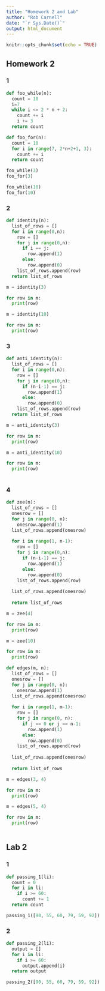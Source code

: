 ```yaml
---
title: "Homework 2 and Lab"
author: "Rob Carnell"
date: "`r Sys.Date()`"
output: html_document
---
```


```r
knitr::opts_chunk$set(echo = TRUE)
```

## Homework 2

### 1

```python
def foo_while(n):
  count = 10
  i=7
  while i <= 2 * n + 2:
    count += i
    i += 3
  return count

def foo_for(n):
  count = 10
  for i in range(7, 2*n+2+1, 3):
    count += i
  return count

foo_while(3)
foo_for(3)

foo_while(10)
foo_for(10)
```

### 2

```python
def identity(n):
  list_of_rows = []
  for i in range(0,n):
    row = []
    for j in range(0,n):
      if i == j:
        row.append(1)
      else:
        row.append(0)
    list_of_rows.append(row)
  return list_of_rows

m = identity(3)

for row in m:
  print(row)

m = identity(10)

for row in m:
  print(row)

```

### 3

```python
def anti_identity(n):
  list_of_rows = []
  for i in range(0,n):
    row = []
    for j in range(0,n):
      if (n-i-1) == j:
        row.append(1)
      else:
        row.append(0)
    list_of_rows.append(row)
  return list_of_rows

m = anti_identity(3)

for row in m:
  print(row)

m = anti_identity(10)

for row in m:
  print(row)
  
```

### 4

```python
def zee(n):
  list_of_rows = []
  onesrow = []
  for j in range(0, n):
    onesrow.append(1)
  list_of_rows.append(onesrow)
  
  for i in range(1, n-1):
    row = []
    for j in range(0,n):
      if (n-i-1) == j:
        row.append(1)
      else:
        row.append(0)
    list_of_rows.append(row)
    
  list_of_rows.append(onesrow)
  
  return list_of_rows

m = zee(4)

for row in m:
  print(row)

m = zee(10)

for row in m:
  print(row)

```

```python
def edges(m, n):
  list_of_rows = []
  onesrow = []
  for j in range(0, n):
    onesrow.append(1)
  list_of_rows.append(onesrow)
  
  for i in range(1, m-1):
    row = []
    for j in range(0, n):
      if j == 0 or j == n-1:
        row.append(1)
      else:
        row.append(0)
    list_of_rows.append(row)
    
  list_of_rows.append(onesrow)
  
  return list_of_rows

m = edges(3, 4)

for row in m:
  print(row)

m = edges(5, 4)

for row in m:
  print(row)
  
```

## Lab 2

### 1

```python
def passing_1(li):
  count = 0
  for i in li:
    if i >= 60:
      count += 1
  return count

passing_1([90, 55, 60, 79, 59, 92])
```

### 2


```python
def passing_2(li):
  output = []
  for i in li:
    if i >= 60:
      output.append(i)
  return output

passing_2([90, 55, 60, 79, 59, 92])
```

